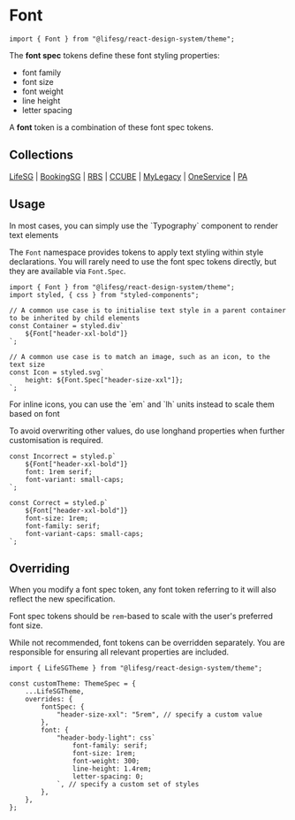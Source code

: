 
<Meta title="Foundations/Font/Introduction" />

# Font

```tsx
import { Font } from "@lifesg/react-design-system/theme";
```

The **font spec** tokens define these font styling properties:

-   font family
-   font size
-   font weight
-   line height
-   letter spacing

A **font** token is a combination of these font spec tokens.

## Collections

[LifeSG](/docs/foundations-font-lifesg--docs) |
[BookingSG](/docs/foundations-font-bookingsg--docs) |
[RBS](/docs/foundations-font-rbs--docs) |
[CCUBE](/docs/foundations-font-ccube--docs) |
[MyLegacy](/docs/foundations-font-mylegacy--docs) |
[OneService](/docs/foundations-font-oneservice--docs) |
[PA](/docs/foundations-font-pa--docs)

## Usage

<DocInfo storybookPath="/docs/core-typography--docs">
    In most cases, you can simply use the `Typography` component to render text
    elements
</DocInfo>

The `Font` namespace provides tokens to apply text styling within style
declarations. You will rarely need to use the font spec tokens directly, but
they are available via `Font.Spec`.

```tsx
import { Font } from "@lifesg/react-design-system/theme";
import styled, { css } from "styled-components";

// A common use case is to initialise text style in a parent container to be inherited by child elements
const Container = styled.div`
    ${Font["header-xxl-bold"]}
`;

// A common use case is to match an image, such as an icon, to the text size
const Icon = styled.svg`
    height: ${Font.Spec["header-size-xxl"]};
`;
```

<DocNote>
    For inline icons, you can use the `em` and `lh` units instead to scale them
    based on font
</DocNote>

To avoid overwriting other values, do use longhand properties when further
customisation is required.

```tsx
const Incorrect = styled.p`
    ${Font["header-xxl-bold"]}
    font: 1rem serif;
    font-variant: small-caps;
`;

const Correct = styled.p`
    ${Font["header-xxl-bold"]}
    font-size: 1rem;
    font-family: serif;
    font-variant-caps: small-caps;
`;
```

## Overriding

When you modify a font spec token, any font token referring to it will also
reflect the new specification.

Font spec tokens should be `rem`-based to scale with the user's preferred font size.

While not recommended, font tokens can be overridden separately. You are
responsible for ensuring all relevant properties are included.

```tsx
import { LifeSGTheme } from "@lifesg/react-design-system/theme";

const customTheme: ThemeSpec = {
    ...LifeSGTheme,
    overrides: {
        fontSpec: {
            "header-size-xxl": "5rem", // specify a custom value
        },
        font: {
            "header-body-light": css`
                font-family: serif;
                font-size: 1rem;
                font-weight: 300;
                line-height: 1.4rem;
                letter-spacing: 0;
            `, // specify a custom set of styles
        },
    },
};
```
